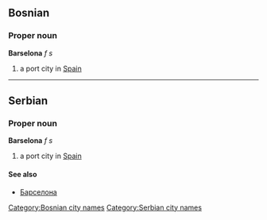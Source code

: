 ==Bosnian==
===Proper noun===
'''Barselona''' ''f s''
#a port city in [[Spain]]
[[Category:Bosnian city names]]

----

==Serbian==
===Proper noun===
'''Barselona''' ''f s''
#a port city in [[Spain]]
====See also====
*[[Барселона]]
[[Category:Serbian city names]]